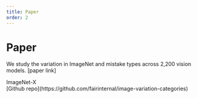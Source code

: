 ```yaml
---
title: Paper
order: 2
---
```


<Content spaceTop spaceBottom color="theme" whiteText> 

# Paper

We study the variation in ImageNet and mistake types across 2,200 vision models. 
[paper link]


</Content>

<a name="content" />

<Content spaceTop>

<Image url="/assets/images/ImageNet-X one-slide.jpg" caption="paper summary" />

</Content>

<Footer columns>
  <div>
  ImageNet-X
  </div>

  <div>
  [Github repo](https://github.com/fairinternal/image-variation-categories)  
  </div>
</Footer>
